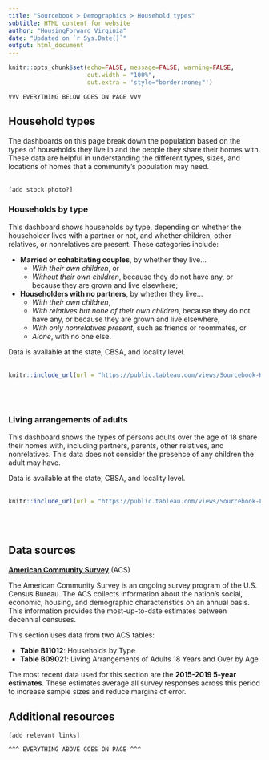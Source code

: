 ```yaml
---
title: "Sourcebook > Demographics > Household types"
subtitle: HTML content for website
author: "HousingForward Virginia"
date: "Updated on `r Sys.Date()`"
output: html_document
---
```


```r
knitr::opts_chunk$set(echo=FALSE, message=FALSE, warning=FALSE,
                      out.width = "100%",
                      out.extra = 'style="border:none;"')
```

```
VVV EVERYTHING BELOW GOES ON PAGE VVV
```

## Household types

The dashboards on this page break down the population based on the types of households they live in and the people they share their homes with. These data are helpful in understanding the different types, sizes, and locations of homes that a community's population may need.
<br>
<br>
```
[add stock photo?]
```

### Households by type

This dashboard shows households by type, depending on whether the householder lives with a partner or not, and whether children, other relatives, or nonrelatives are present. These categories include:

* **Married or cohabitating couples**, by whether they live...
  + *With their own children*, or
  + *Without their own children*, because they do not have any, or because they are grown and live elsewhere;
* **Householders with no partners**, by whether they live...
  + *With their own children*,
  + *With relatives but none of their own children*, because they do not have any, or because they are grown and live elsewhere,
  + *With only nonrelatives present*, such as friends or roommates, or
  + *Alone*, with no one else.

Data is available at the state, CBSA, and locality level.
<br>
<br>
```r
knitr::include_url(url = "https://public.tableau.com/views/Sourcebook-Householdsbytype/Statewide?:showVizHome=no&:embed=true", height = "500px")
```
<br>
<br>

### Living arrangements of adults

This dashboard shows the types of persons adults over the age of 18 share their homes with, including partners, parents, other relatives, and nonrelatives. This data does not consider the presence of any children the adult may have.

Data is available at the state, CBSA, and locality level.
<br>
<br>
```r
knitr::include_url(url = "https://public.tableau.com/views/Sourcebook-Livingarrangementsofadults/Statewide?:showVizHome=no&:embed=true", height = "500px")
```
<br>
<br>

## Data sources

[**American Community Survey**](https://www.census.gov/programs-surveys/acs) (ACS)  

The American Community Survey is an ongoing survey program of the U.S. Census Bureau. The ACS collects information about the nation’s social, economic, housing, and demographic characteristics on an annual basis. This information provides the most-up-to-date estimates between decennial censuses.

This section uses data from two ACS tables:

* **Table B11012**: Households by Type
* **Table B09021**: Living Arrangements of Adults 18 Years and Over by Age

The most recent data used for this section are the **2015-2019 5-year estimates**. These estimates average all survey responses across this period to increase sample sizes and reduce margins of error.

## Additional resources

```
[add relevant links]
```

```
^^^ EVERYTHING ABOVE GOES ON PAGE ^^^
```